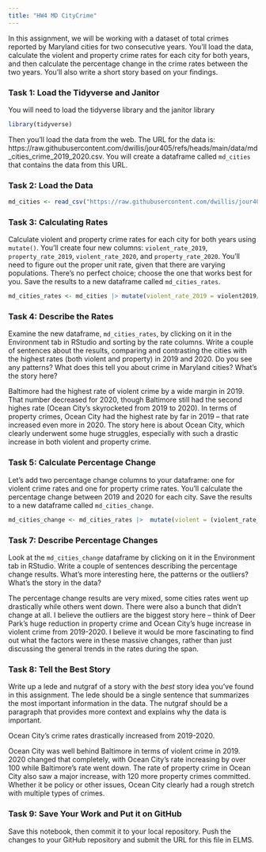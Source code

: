 ```yaml
---
title: "HW4 MD CityCrime"
---
```


In this assignment, we will be working with a dataset of total crimes reported by Maryland cities for two consecutive years. You'll load the data, calculate the violent and property crime rates for each city for both years, and then calculate the percentage change in the crime rates between the two years. You'll also write a short story based on your findings.

### Task 1: Load the Tidyverse and Janitor

You will need to load the tidyverse library and the janitor library

```r
library(tidyverse)
```

Then you'll load the data from the web. The URL for the data is: https://raw.githubusercontent.com/dwillis/jour405/refs/heads/main/data/md_cities_crime_2019_2020.csv. You will create a dataframe called `md_cities` that contains the data from this URL.

### Task 2: Load the Data

```r
md_cities <- read_csv("https://raw.githubusercontent.com/dwillis/jour405/refs/heads/main/data/md_cities_crime_2019_2020.csv")
```
### Task 3: Calculating Rates

Calculate violent and property crime rates for each city for both years using `mutate()`. You'll create four new columns: `violent_rate_2019`, `property_rate_2019`, `violent_rate_2020`, and `property_rate_2020`. You'll need to figure out the proper unit rate, given that there are varying populations. There's no perfect choice; choose the one that works best for you. Save the results to a new dataframe called `md_cities_rates`.

```r
md_cities_rates <- md_cities |> mutate(violent_rate_2019 = violent2019/pop2019 * 10000, property_rate_2019 = property2019/pop2019 * 10000, violent_rate_2020 = violent2020/pop2020 * 10000, property_rate_2020 = property2020/pop2020 * 10000)
```

### Task 4: Describe the Rates

Examine the new dataframe, `md_cities_rates`, by clicking on it in the Environment tab in RStudio and sorting by the rate columns. Write a couple of sentences about the results, comparing and contrasting the cities with the highest rates (both violent and property) in 2019 and 2020. Do you see any patterns? What does this tell you about crime in Maryland cities? What's the story here?

Baltimore had the highest rate of violent crime by a wide margin in 2019. That number decreased for 2020, though Baltimore still had the second highes rate (Ocean City's skyrocketed from 2019 to 2020). In terms of property crimes, Ocean City had the highest rate by far in 2019 -- that rate increased even more in 2020. The story here is about Ocean City, which clearly underwent some huge struggles, especially with such a drastic increase in both violent and property crime.

### Task 5: Calculate Percentage Change

Let's add two percentage change columns to your dataframe: one for violent crime rates and one for property crime rates. You'll calculate the percentage change between 2019 and 2020 for each city. Save the results to a new dataframe called `md_cities_change`.

```r
md_cities_change <- md_cities_rates |>  mutate(violent = (violent_rate_2020 - violent_rate_2019 * 100), property = (property_rate_2020 - property_rate_2019 * 100))

```

### Task 7: Describe Percentage Changes

Look at the `md_cities_change` dataframe by clicking on it in the Environment tab in RStudio. Write a couple of sentences describing the percentage change results. What's more interesting here, the patterns or the outliers? What's the story in the data?

The percentage change results are very mixed, some cities rates went up drastically while others went down. There were also a bunch that didn't change at all. I believe the outliers are the biggest story here -- think of Deer Park's huge reduction in property crime and Ocean City's huge increase in violent crime from 2019-2020. I believe it would be more fascinating to find out what the factors were in these massive changes, rather than just discussing the general trends in the rates during the span. 

### Task 8: Tell the Best Story

Write up a lede and nutgraf of a story with the _best_ story idea you've found in this assignment. The lede should be a single sentence that summarizes the most important information in the data. The nutgraf should be a paragraph that provides more context and explains why the data is important.

Ocean City's crime rates drastically increased from 2019-2020.

Ocean City was well behind Baltimore in terms of violent crime in 2019. 2020 changed that completely, with Ocean City's rate increasing by over 100 while Baltimore's rate went down. The rate of property crime in Ocean City also saw a major increase, with 120 more property crimes committed. Whether it be policy or other issues, Ocean City clearly had a rough stretch with multiple types of crimes. 

### Task 9: Save Your Work and Put it on GitHub

Save this notebook, then commit it to your local repository. Push the changes to your GitHub repository and submit the URL for this file in ELMS.
